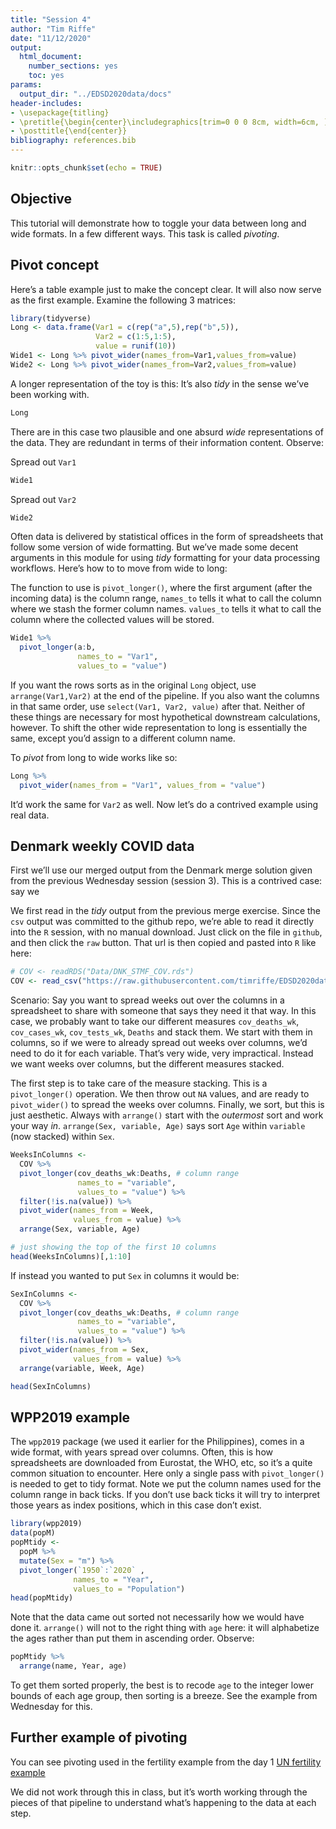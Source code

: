 ```yaml
---
title: "Session 4"
author: "Tim Riffe"
date: "11/12/2020"
output:   
  html_document:
    number_sections: yes
    toc: yes
params:
  output_dir: "../EDSD2020data/docs"
header-includes:
- \usepackage{titling}
- \pretitle{\begin{center}\includegraphics[trim=0 0 0 8cm, width=6cm, ]{assets/MPIDR_square_color.pdf}\\[\bigskipamount]}
- \posttitle{\end{center}}
bibliography: references.bib
---
```


```r
knitr::opts_chunk$set(echo = TRUE)
```

## Objective

This tutorial will demonstrate how to toggle your data between long and wide formats. In a few different ways. This task is called *pivoting*. 

## Pivot concept

Here's a table example just to make the concept clear. It will also now serve as the first example. Examine the following 3 matrices:

```r
library(tidyverse)
Long <- data.frame(Var1 = c(rep("a",5),rep("b",5)),
                   Var2 = c(1:5,1:5),
                   value = runif(10))
Wide1 <- Long %>% pivot_wider(names_from=Var1,values_from=value)
Wide2 <- Long %>% pivot_wider(names_from=Var2,values_from=value)
```

A longer representation of the toy is this: It's also *tidy* in the sense we've been working with.
```r
Long
```

There are in this case two plausible and one absurd *wide* representations of the data. They are redundant in terms of their information content. Observe:

Spread out `Var1`
```r
Wide1
```

Spread out `Var2`

```r
Wide2
```

Often data is delivered by statistical offices in the form of spreadsheets that follow some version of wide formatting. But we've made some decent arguments in this module for using *tidy* formatting for your data processing workflows. Here's how to to move from wide to long:

The function to use is `pivot_longer()`, where the first argument (after the incoming data) is the column range, `names_to` tells it what to call the column where we stash the former column names. `values_to` tells it what to call the column where the collected values will be stored.
```r
Wide1 %>% 
  pivot_longer(a:b, 
               names_to = "Var1", 
               values_to = "value")
```

If you want the rows sorts as in the original `Long` object, use `arrange(Var1,Var2)` at the end of the pipeline. If you also want the columns in that same order, use `select(Var1, Var2, value)` after that. Neither of these things are necessary for most hypothetical downstream calculations, however. To shift the other wide representation to long is essentially the same, except you'd assign to a different column name. 

To *pivot* from long to wide works like so:

```r
Long %>% 
  pivot_wider(names_from = "Var1", values_from = "value")
```

It'd work the same for `Var2` as well. Now let's do a contrived example using real data.

## Denmark weekly COVID data

First we'll use our merged output from the Denmark merge solution given from the previous Wednesday session (session 3). This is a contrived case: say we

We first read in the *tidy* output from the previous merge exercise. Since the `csv` output was committed to the github repo, we're able to read it directly into the `R` session, with no manual download. Just click on the file in `github`, and then click the `raw` button. That url is then copied and pasted into `R` like here:
```r
# COV <- readRDS("Data/DNK_STMF_COV.rds")
COV <- read_csv("https://raw.githubusercontent.com/timriffe/EDSD2020data/main/Data/DNK_STMF_COV.csv")

```

Scenario: Say you want to spread weeks out over the columns in a spreadsheet to share with someone that says they need it that way. In this case, we probably want to take our different measures `cov_deaths_wk`, `cov_cases_wk`, `cov_tests_wk`, `Deaths` and stack them. We start with them in columns, so if we were to already spread out weeks over columns, we'd need to do it for each variable. That's very wide, very impractical. Instead we want weeks over columns, but the different measures stacked. 

The first step is to take care of the measure stacking. This is a `pivot_longer()` operation. We then throw out `NA` values, and are ready to `pivot_wider()` to spread the weeks over columns. Finally, we sort, but this is just aesthetic. Always with `arrange()` start with the *outermost* sort and work your way *in*. `arrange(Sex, variable, Age)` says sort `Age` within `variable` (now stacked) within `Sex`.

```r
WeeksInColumns <-
  COV %>% 
  pivot_longer(cov_deaths_wk:Deaths, # column range
               names_to = "variable",
               values_to = "value") %>% 
  filter(!is.na(value)) %>% 
  pivot_wider(names_from = Week,
              values_from = value) %>% 
  arrange(Sex, variable, Age) 

# just showing the top of the first 10 columns
head(WeeksInColumns)[,1:10] 
```

If instead you wanted to put `Sex` in columns it would be:

```r
SexInColumns <-
  COV %>% 
  pivot_longer(cov_deaths_wk:Deaths, # column range
               names_to = "variable",
               values_to = "value") %>% 
  filter(!is.na(value)) %>% 
  pivot_wider(names_from = Sex,
              values_from = value) %>% 
  arrange(variable, Week, Age)

head(SexInColumns)
```

## WPP2019 example

The `wpp2019` package (we used it earlier for the Philippines), comes in a wide format, with years spread over columns. Often, this is how spreadsheets are downloaded from Eurostat, the WHO, etc, so it's a quite common situation to encounter. Here only a single pass with `pivot_longer()` is needed to get to tidy format. Note we put the column names used for the column range in back ticks. If you don't use back ticks it will try to interpret those years as index positions, which in this case don't exist. 

```r
library(wpp2019)
data(popM)
popMtidy <-
  popM %>% 
  mutate(Sex = "m") %>% 
  pivot_longer(`1950`:`2020` ,
              names_to = "Year", 
              values_to = "Population") 
head(popMtidy)
```

Note that the data came out sorted not necessarily how we would have done it. `arrange()` will not to the right thing with `age` here: it will alphabetize the ages rather than put them in ascending order. Observe:

```r
popMtidy %>% 
  arrange(name, Year, age)
```
To get them sorted properly, the best is to recode `age` to the integer lower bounds of each age group, then sorting is a breeze. See the example from Wednesday for this.

## Further example of pivoting

You can see pivoting used in the fertility example from the day 1 
[UN fertility example](Day1#examples)

We did not work through this in class, but it's worth working through the pieces of that pipeline to understand what's happening to the data at each step.












